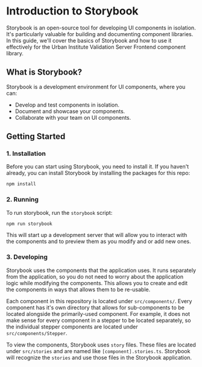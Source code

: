 # Introduction to Storybook

Storybook is an open-source tool for developing UI components in isolation.
It's particularly valuable for building and documenting component libraries.
In this guide, we'll cover the basics of Storybook and how to use it effectively for the Urban Institute Validation Server Frontend component library.

## What is Storybook?

Storybook is a development environment for UI components, where you can:

- Develop and test components in isolation.
- Document and showcase your components.
- Collaborate with your team on UI components.

## Getting Started

### 1. Installation

Before you can start using Storybook, you need to install it. If you haven't already, you can install Storybook by installing the packages for this repo:

```bash
npm install
```

### 2. Running

To run storybook, run the `storybook` script:

```bash
npm run storybook
```

This will start up a development server that will allow you to interact with the components and to preview them as you modify and or add new ones.

### 3. Developing

Storybook uses the components that the application uses.
It runs separately from the application, so you do not need to worry about the application logic while modifying the components.
This allows you to create and edit the components in ways that allows them to be re-usable.

Each component in this repository is located under `src/components/`.
Every component has it's own directory that allows for sub-components to be located alongside the primarily-used component.
For example, it does not make sense for every component in a stepper to be located separately, so the individual stepper components are located under `src/components/Stepper`.

To view the components, Storybook uses `story` files.
These files are located under `src/stories` and are named like `[component].stories.ts`.
Storybook will recognize the `stories` and use those files in the Storybook application.
